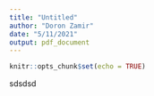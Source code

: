 ```yaml
---
title: "Untitled"
author: "Doron Zamir"
date: "5/11/2021"
output: pdf_document
---
```


```r
knitr::opts_chunk$set(echo = TRUE)
```
 
 sdsdsd